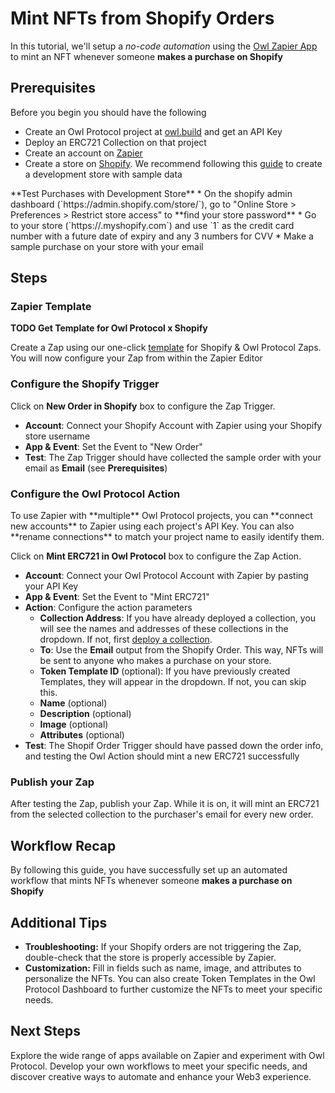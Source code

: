 
# Mint NFTs from Shopify Orders

In this tutorial, we'll setup a _no-code automation_ using the [Owl Zapier App](https://zapier.com/apps/owl-protocol-ca19902/integrations) to mint an NFT whenever someone **makes a purchase on Shopify**

## Prerequisites

Before you begin you should have the following
* Create an Owl Protocol project at [owl.build](https://owl.build) and get an API Key
* Deploy an ERC721 Collection on that project
* Create an account on [Zapier](https://zapier.com)
* Create a store on [Shopify](https://www.shopify.com/). We recommend following this [guide](https://help.shopify.com/en/partners/dashboard/managing-stores/development-stores) to create a development store with sample data
<Callout type="warning">
**Test Purchases with Development Store**
* On the shopify admin dashboard (`https://admin.shopify.com/store/<store-domain>`), go to "Online Store > Preferences > Restrict store access" to **find your store password**
* Go to your store (`https://<store-domain>.myshopify.com`) and use `1` as the credit card number with a future date of expiry and any 3 numbers for CVV
</Callout>
* Make a sample purchase on your store with your email

## Steps
<Steps>

### Zapier Template

**TODO Get Template for Owl Protocol x Shopify**

Create a Zap using our one-click [template](https://zapier.com/app/editor/template/1741724) for Shopify & Owl Protocol Zaps. You will now configure your Zap from within the Zapier Editor

<Screenshot src={start} alt="start" />

### Configure the Shopify Trigger
Click on **New Order in Shopify** box to configure the Zap Trigger.
* **Account**: Connect your Shopify Account with Zapier using your Shopify store username
* **App & Event**: Set the Event to "New Order"
* **Test**: The Zap Trigger should have collected the sample order with your email as **Email** (see **Prerequisites**)

<Screenshot src={trigger} alt="trigger" />


### Configure the Owl Protocol Action
<Callout>
To use Zapier with **multiple** Owl Protocol projects, you can **connect new accounts** to Zapier using each project's API Key. You can also **rename connections** to match your project name to easily identify them.
</Callout>

Click on **Mint ERC721 in Owl Protocol** box to configure the Zap Action.

* **Account**: Connect your Owl Protocol Account with Zapier by pasting your API Key
* **App & Event**: Set the Event to "Mint ERC721"
* **Action**: Configure the action parameters
    * **Collection Address**: If you have already deployed a collection, you will see the names and addresses of these collections in the dropdown. If not, first [deploy a collection](/dashboard-docs/deploy-collection).
    * **To**: Use the **Email** output from the Shopify Order. This way, NFTs will be sent to anyone who makes a purchase on your store.
    * **Token Template ID** (optional): If you have previously created Templates, they will appear in the dropdown. If not, you can skip this.
    * **Name** (optional)
    * **Description** (optional)
    * **Image** (optional)
    * **Attributes** (optional)
* **Test**: The Shopif Order Trigger should have passed down the order info, and testing the Owl Action should mint a new ERC721 successfully


<Screenshot src={action} alt="action" />

### Publish your Zap
After testing the Zap, publish your Zap. While it is on, it will mint an ERC721 from the selected collection to the purchaser's email for every new order.

<Screenshot src={success} alt="success" />


</Steps>

## Workflow Recap

By following this guide, you have successfully set up an automated workflow that mints NFTs whenever someone **makes a purchase on Shopify**

## Additional Tips

-   **Troubleshooting:** If your Shopify orders are not triggering the Zap, double-check that the store is properly accessible by Zapier.
-   **Customization:** Fill in fields such as name, image, and attributes to personalize the NFTs. You can also create Token Templates in the Owl Protocol Dashboard to further customize the NFTs to meet your specific needs.

## Next Steps

Explore the wide range of apps available on Zapier and experiment with Owl Protocol. Develop your own workflows to meet your specific needs, and discover creative ways to automate and enhance your Web3 experience.
